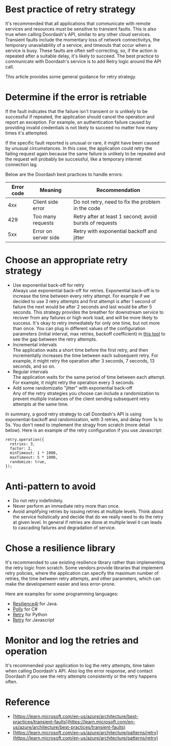 # Best practice of retry strategy

It's recommended that all applications that communicate with remote services and resources must be sensitive to transient faults. This is also true when calling Doordash's API, similar to any other cloud services.
Transient faults include the momentary loss of network connectivitys, the temporary unavailability of a service, and timeouts that occur when a service is busy. These faults are often self-correcting,
so, if the action is repeated after a suitable delay, it's likely to succeed. The best practice to communicate with Doordash's service is to add Retry logic around the API call.

This article provides some general guidance for retry strategy.

# Determine if the error is retriable



If the fault indicates that the failure isn't transient or is unlikely to be successful if repeated, the application should cancel the operation and report an exception.
For example, an authentication failure caused by providing invalid credentials is not likely to succeed no matter how many times it's attempted.

If the specific fault reported is unusual or rare, it might have been caused by unusual circumstances. In this case, the application could retry the failing request again
because the same failure is unlikely to be repeated and the request will probably be successful, like a temporary internet connection lag.

Below are the Doordash best practices to handle errors:

| Error code | Meaning | Recommendation |
| --- | --- | --- |
| 4xx | Client side error | Do not retry, need to fix the problem in the code |
| 429 | Too many requests | Retry after at least 1 second; avoid bursts of requests |
| 5xx | Error on server side | Retry with exponential backoff and jitter |

# Choose an appropriate retry strategy

* Use exponential back-off for retry   
  Always use exponential back-off for retries. Exponential back-off is to increase the time between every retry attempt. For example if we decided to use 3 retry attempts
  and first attempt is after 1 second of failure the next would be after 2 seconds and last would be after 5 seconds.
  This strategy provides the breather for downstream service to recover from any failures or high work load, and will be more likely to success.
  It's okay to retry immediately for only one time, but not more than once. You can plug in different values of the configuration parameters (initial interval, max retries, backoff coefficient) in [this tool](https://exponentialbackoffcalculator.com/) to see the gap between the retry attempts.
* Incremental intervals   
  The application waits a short time before the first retry, and then incrementally increases the time between each subsequent retry.
  For example, it might retry the operation after 3 seconds, 7 seconds, 13 seconds, and so on.
* Regular intervals   
  The application waits for the same period of time between each attempt. For example, it might retry the operation every 3 seconds.
* Add some randomizatio "jitter" with exponential back-off   
  Any of the retry strategies you choose can include a randomization to prevent multiple instances of the client sending subsequent retry attempts at the same time.

In summary, a good retry strategy to call Doordash's API is using exponential-backoff and randomization, with 3 retries, and delay from 1s to 5s. You don't need to implement the stragy from scratch (more detail below).
Here is an example of the retry configuration if you use Javascript:

```
retry.operation({  
  retries: 3,  
  factor: 2,  
  minTimeout: 1 * 1000,  
  maxTimeout: 5 * 1000,  
  randomize: true,  
});  

```

# Anti-pattern to avoid

* Do not retry indefinitely.
* Never perform an immediate retry more than once.
* Avoid amplifying retries by issuing retries at multiple levels. Think about the service holistically and decide that do we really need to do the retry at given level. In general if retries are done at multiple level it can leads to cascading failures and degradation of service.

# Chose a resilience library

It's recommended to use existing resilience library rather than implementing the retry logic from scratch.
Some vendors provide libraries that implement retry policies, where the application can specify the maximum number of retries, the time between retry attempts, and other parameters,
which can make the developement easier and less error-prone.

Here are examples for some programming languages:

* [Resilience4j](https://github.com/resilience4j/resilience4j) for Java.
* [Polly](https://github.com/App-vNext/Polly) for C#
* [Retry](https://pypi.org/project/retry/) for Python
* [Retry](https://www.npmjs.com/package/retry) for Javascript

# Monitor and log the retries and operation

It's recommended your application to log the retry attempts, time taken when calling Doordash's API. Also log the error response,
and contact Doordash if you see the retry attempts consistently or the retry happens often.

# Reference

* [https://learn.microsoft.com/en-us/azure/architecture/best-practices/transient-faults](https://learn.microsoft.com/en-us/azure/architecture/best-practices/transient-faults)
* [https://learn.microsoft.com/en-us/azure/architecture/patterns/retry](https://learn.microsoft.com/en-us/azure/architecture/patterns/retry)

